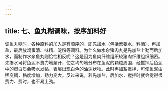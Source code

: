 ```yaml
---
---
---
```

title: 七、鱼丸糊调味，按序加料好
---






调鱼丸糊时，各种原料的加入是有顺序的，即先加水（包括葱姜水、料酒）、再加盐，最后放鸡蛋清、味精、淀粉等调料。为什么做水汆猪肉丸是先加盐上劲而后加水，而制作水汆鱼丸则恰恰相反呢？这是因为鱼肉纤维组织较猪肉纤维组织细密。先掺水可将鱼泥不费力地澥开，使之均匀地分布在鱼泥的颗粒周围，经搅拌后鱼泥中的蛋白质会吸水发黏，表层出现白色的油沫状物。此时再加盐搅拌，可使鱼泥由稀变稠，黏度增加，劲力变大。反过来说，若先加盐，后加水，搅拌时就会觉得很费力、费时，也不易上劲。